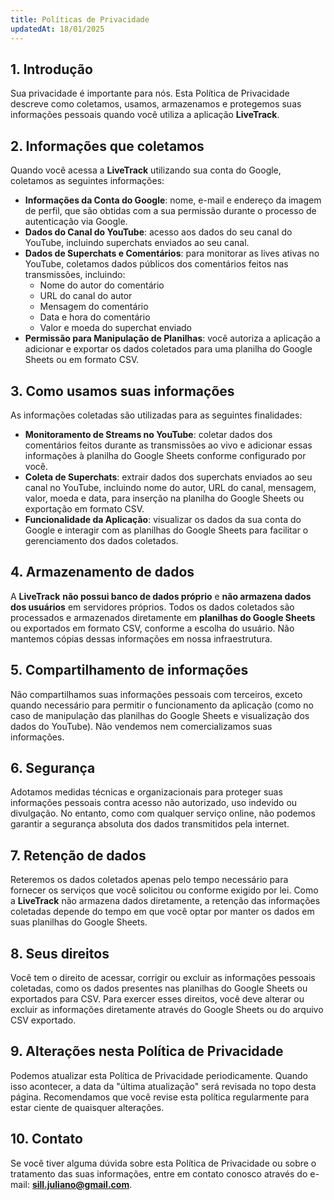```yaml
---
title: Políticas de Privacidade
updatedAt: 18/01/2025
---
```


## 1. Introdução

Sua privacidade é importante para nós. Esta Política de Privacidade descreve como coletamos, usamos, armazenamos e protegemos suas informações pessoais quando você utiliza a aplicação **LiveTrack**.

## 2. Informações que coletamos

Quando você acessa a **LiveTrack** utilizando sua conta do Google, coletamos as seguintes informações:

- **Informações da Conta do Google**: nome, e-mail e endereço da imagem de perfil, que são obtidas com a sua permissão durante o processo de autenticação via Google.
- **Dados do Canal do YouTube**: acesso aos dados do seu canal do YouTube, incluindo superchats enviados ao seu canal.
- **Dados de Superchats e Comentários**: para monitorar as lives ativas no YouTube, coletamos dados públicos dos comentários feitos nas transmissões, incluindo:
  - Nome do autor do comentário
  - URL do canal do autor
  - Mensagem do comentário
  - Data e hora do comentário
  - Valor e moeda do superchat enviado
- **Permissão para Manipulação de Planilhas**: você autoriza a aplicação a adicionar e exportar os dados coletados para uma planilha do Google Sheets ou em formato CSV.

## 3. Como usamos suas informações

As informações coletadas são utilizadas para as seguintes finalidades:

- **Monitoramento de Streams no YouTube**: coletar dados dos comentários feitos durante as transmissões ao vivo e adicionar essas informações à planilha do Google Sheets conforme configurado por você.
- **Coleta de Superchats**: extrair dados dos superchats enviados ao seu canal no YouTube, incluindo nome do autor, URL do canal, mensagem, valor, moeda e data, para inserção na planilha do Google Sheets ou exportação em formato CSV.
- **Funcionalidade da Aplicação**: visualizar os dados da sua conta do Google e interagir com as planilhas do Google Sheets para facilitar o gerenciamento dos dados coletados.

##  4. Armazenamento de dados

A **LiveTrack** **não possui banco de dados próprio** e **não armazena dados dos usuários** em servidores próprios. Todos os dados coletados são processados e armazenados diretamente em **planilhas do Google Sheets** ou exportados em formato CSV, conforme a escolha do usuário. Não mantemos cópias dessas informações em nossa infraestrutura.

## 5. Compartilhamento de informações

Não compartilhamos suas informações pessoais com terceiros, exceto quando necessário para permitir o funcionamento da aplicação (como no caso de manipulação das planilhas do Google Sheets e visualização dos dados do YouTube). Não vendemos nem comercializamos suas informações.

## 6. Segurança

Adotamos medidas técnicas e organizacionais para proteger suas informações pessoais contra acesso não autorizado, uso indevido ou divulgação. No entanto, como com qualquer serviço online, não podemos garantir a segurança absoluta dos dados transmitidos pela internet.

## 7. Retenção de dados

Reteremos os dados coletados apenas pelo tempo necessário para fornecer os serviços que você solicitou ou conforme exigido por lei. Como a **LiveTrack** não armazena dados diretamente, a retenção das informações coletadas depende do tempo em que você optar por manter os dados em suas planilhas do Google Sheets.

## 8. Seus direitos

Você tem o direito de acessar, corrigir ou excluir as informações pessoais coletadas, como os dados presentes nas planilhas do Google Sheets ou exportados para CSV. Para exercer esses direitos, você deve alterar ou excluir as informações diretamente através do Google Sheets ou do arquivo CSV exportado.

## 9. Alterações nesta Política de Privacidade

Podemos atualizar esta Política de Privacidade periodicamente. Quando isso acontecer, a data da "última atualização" será revisada no topo desta página. Recomendamos que você revise esta política regularmente para estar ciente de quaisquer alterações.

## 10. Contato

Se você tiver alguma dúvida sobre esta Política de Privacidade ou sobre o tratamento das suas informações, entre em contato conosco através do e-mail: **sill.juliano@gmail.com**.